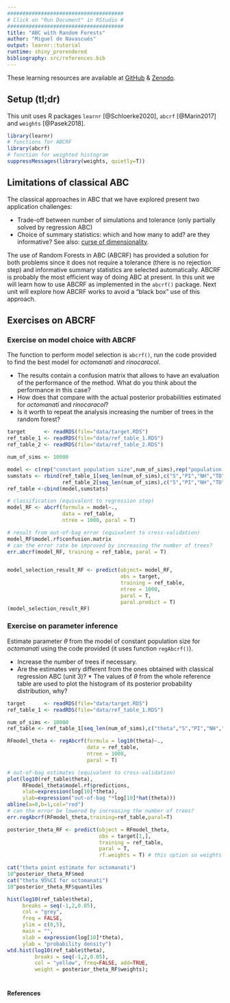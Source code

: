 ```yaml
---
######################################
# Click on "Run Document" in RStudio #
######################################
title: "ABC with Random Forests"
author: "Miguel de Navascués"
output: learnr::tutorial
runtime: shiny_prerendered
bibliography: src/references.bib
---
```


These learning resources are available at [GitHub](https://github.com/mnavascues/ABCRFtutorial) & [Zenodo](http://doi.org/10.5281/zenodo.1435503).

## Setup (tl;dr)


This unit uses R packages `learnr` [@Schloerke2020], `abcrf` [@Marin2017] and `weights` [@Pasek2018].



```r
library(learnr)
# functions for ABCRF
library(abcrf)
# function for weighted histogram
suppressMessages(library(weights, quietly=T))
```

## Limitations of classical ABC

The classical approaches in ABC that we have explored present two application challenges: 

* Trade-off between number of simulations and tolerance (only partially solved by regression ABC)
* Choice of summary statistics: which and how many to add? are they informative? See also: [curse of dimensionality](https://en.wikipedia.org/wiki/Curse_of_dimensionality).

The use of Random Forests in ABC (ABCRF) has provided a solution for both problems since it does not require a tolerance (there is no rejection step) and informative summary statistics are selected automatically. ABCRF is probably the most efficient way of doing ABC at present. In this unit we will learn how to use ABCRF as implemented in the `abcrf()` package. Next unit will explore how ABCRF works to avoid a "black box" use of this approach.

## Exercises on ABCRF

### Exercise on model choice with ABCRF

The function to perform model selection is `abcrf()`, run the code provided to find the best model for *octomanati* and *rinocaracol*.

* The results contain a confusion matrix that allows to have an evaluation of the performance of the method. What do you think about the performance in this case?
* How does that compare with the actual posterior probabilities estimated for *octomanati* and *rinocaracol*?
* Is it worth to repeat the analysis increasing the number of trees in the random forest?

```r
target      <- readRDS(file="data/target.RDS")
ref_table_1 <- readRDS(file="data/ref_table_1.RDS")
ref_table_2 <- readRDS(file="data/ref_table_2.RDS")
```

```r
num_of_sims <- 10000

model <- c(rep("constant population size",num_of_sims),rep("population size change",num_of_sims))
sumstats <- rbind(ref_table_1[seq_len(num_of_sims),c("S","PI","NH","TD","FLD")],
                  ref_table_2[seq_len(num_of_sims),c("S","PI","NH","TD","FLD")])
ref_table <-cbind(model,sumstats)

# classification (equivalent to regression step)
model_RF <- abcrf(formula = model~.,
                  data = ref_table,
                  ntree = 1000, paral = T)

# result from out-of-bag error (equivalent to cross-validation)
model_RF$model.rf$confusion.matrix
# can the error rate be improved by increasing the number of trees?
err.abcrf(model_RF, training = ref_table, paral = T)


model_selection_result_RF <- predict(object= model_RF,
                                     obs = target,
                                     training = ref_table,
                                     ntree = 1000,
                                     paral = T,
                                     paral.predict = T)
(model_selection_result_RF)
```

### Exercise on parameter inference

Estimate parameter $\theta$ from the model of constant population size for *octomanati* using the code provided (it uses function `regAbcrf()`).

* Increase the number of trees if necessary.
* Are the estimates very different from the ones obtained with classical regression ABC (unit 3)? * The values of $\theta$ from the whole reference table are used to plot the histogram of its posterior probability distribution, why?

```r
target      <- readRDS(file="data/target.RDS")
ref_table_1 <- readRDS(file="data/ref_table_1.RDS")
```

```r
num_of_sims <- 10000
ref_table <- ref_table_1[seq_len(num_of_sims),c("theta","S","PI","NH","TD","FLD")]

RFmodel_theta <- regAbcrf(formula = log10(theta)~.,
                          data = ref_table,
                          ntree = 1000,
                          paral = T)

# out-of-bag estimates (equivalent to cross-validation)
plot(log10(ref_table$theta),
     RFmodel_theta$model.rf$predictions,
     xlab=expression(log[10]*theta),
     ylab=expression("out-of-bag "*log[10]*hat(theta)))
abline(a=0,b=1,col="red")
# can the error be lowered by increasing the number of trees?
err.regAbcrf(RFmodel_theta,training=ref_table,paral=T)

posterior_theta_RF <- predict(object = RFmodel_theta,
                              obs = target[1,],
                              training = ref_table,
                              paral = T,
                              rf.weights = T) # this option so weights are in the output

cat("theta point estimate for octomanati")
10^posterior_theta_RF$med
cat("theta 95%CI for octomanati")
10^posterior_theta_RF$quantiles

hist(log10(ref_table$theta),
     breaks = seq(-1,2,0.05),
     col = "grey",
     freq = FALSE,
     ylim = c(0,5),
     main = "",
     xlab = expression(log[10]*theta),
     ylab = "probability density")
wtd.hist(log10(ref_table$theta),
         breaks = seq(-1,2,0.05),
         col = "yellow", freq=FALSE, add=TRUE,
         weight = posterior_theta_RF$weights);

```



#   

#### References
